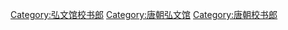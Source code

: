 [[Category:弘文馆校书郎|Category:弘文馆校书郎]]
[[Category:唐朝弘文馆|Category:唐朝弘文馆]]
[[Category:唐朝校书郎|Category:唐朝校书郎]]